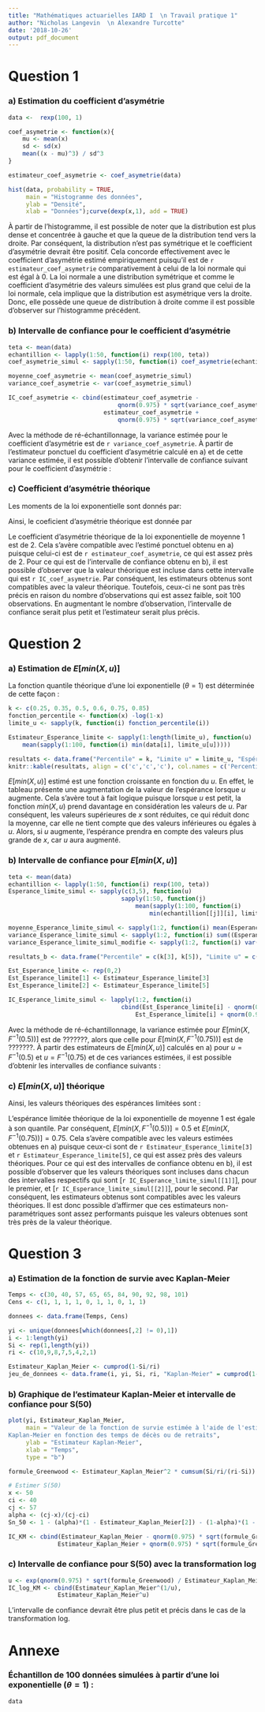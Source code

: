 ```yaml
---
title: "Mathématiques actuarielles IARD I  \n Travail pratique 1"
author: "Nicholas Langevin  \n Alexandre Turcotte"
date: '2018-10-26'
output: pdf_document
---
```


\newpage
# Question 1
### a) Estimation du coefficient d'asymétrie
 
```R
data <-  rexp(100, 1)

coef_asymetrie <- function(x){
    mu <- mean(x)
    sd <- sd(x)
    mean((x - mu)^3) / sd^3 
}

estimateur_coef_asymetrie <- coef_asymetrie(data)

hist(data, probability = TRUE,
     main = "Histogramme des données",
     ylab = "Densité",
     xlab = "Données");curve(dexp(x,1), add = TRUE)
```

À partir de l'histogramme, il est possible de noter que la distribution est plus dense et concentrée à gauche et que la queue de la distribution tend vers la droite. Par conséquent, la distribution n'est pas symétrique et le coefficient d'asymétrie devrait être positif. Cela concorde effectivement avec le coefficient d'asymétrie estimé empiriquement puisqu'il est de `r estimateur_coef_asymetrie` comparativement à celui de la loi normale qui est égal à 0. La loi normale a une distribution symétrique et comme le coefficient d'asymétrie des valeurs simulées est plus grand que celui de la loi normale, cela implique que la distribution est asymétrique vers la droite. Donc, elle possède une queue de distribution à droite comme il est possible d'observer sur l'histogramme précédent.  
\newpage

### b) Intervalle de confiance pour le coefficient d'asymétrie

```R
teta <- mean(data)
echantillion <- lapply(1:50, function(i) rexp(100, teta))
coef_asymetrie_simul <- sapply(1:50, function(i) coef_asymetrie(echantillion[[i]]))

moyenne_coef_asymetrie <- mean(coef_asymetrie_simul)
variance_coef_asymetrie <- var(coef_asymetrie_simul)

IC_coef_asymetrie <- cbind(estimateur_coef_asymetrie - 
                               qnorm(0.975) * sqrt(variance_coef_asymetrie),
                           estimateur_coef_asymetrie + 
                               qnorm(0.975) * sqrt(variance_coef_asymetrie))
```

Avec la méthode de ré-échantillonnage, la variance estimée pour le coefficient d'asymétrie est de `r variance_coef_asymetrie`. À partir de l'estimateur ponctuel du coefficient d'asymétrie calculé en a) et de cette variance estimée, il est possible d'obtenir l'intervalle de confiance suivant pour le coefficient d'asymétrie : 

\begin{align*}
[`r IC_coef_asymetrie`]
\end{align*}


### c) Coefficient d'asymétrie théorique
Les moments de la loi exponentielle sont donnés par:

\begin{minipage}{5cm}
    \begin{align*}
        E[x]   &= \left. M_x^{'}(t) \right|_{t=0} \\
       &= \frac{d}{dt} \left.\left( \frac{\theta}{\theta - t} \right)\right|_{t=0} \\
       &= \left.\left( \frac{\theta}{(\theta - t)^2} \right)\right|_{t=0} \\
       &= \frac{1}{\theta}
    \end{align*}
\end{minipage}
\begin{minipage}{5cm}
    \begin{align*}
        E[x^2] &= \left. M_x^{''}(t) \right|_{t=0} \\
       &= \frac{d}{dt} \left.\left( \frac{\theta}{(\theta - t)^2} \right)\right|_{t=0} \\
       &= \left.\left( \frac{2 \theta}{(\theta - t)^3} \right)\right|_{t=0} \\
       &= \frac{2}{\theta^2}
    \end{align*}
\end{minipage}
\begin{minipage}{5cm}
    \begin{align*}
        E[x^3] &= \left. M_x^{'''}(t) \right|_{t=0} \\
       &= \frac{d}{dt} \left.\left( \frac{2 \theta}{(\theta - t)^3} \right)\right|_{t=0} \\
       &= \left.\left( \frac{6 \theta}{(\theta - t)^4} \right)\right|_{t=0} \\
       &= \frac{6}{\theta^3}
    \end{align*}
\end{minipage}

Ainsi, le coeficient d'asymétrie théorique est donnée par
\begin{align*}
    \gamma 
    &= \frac{E\left[ (x - \mu)^3 \right]}{\sigma^3} \\
    &= \frac{1}{\sigma^3} \left( E[x^3 - 3x^2\mu + 3x\mu^2 - \mu^3] \right) \\
    &= \frac{1}{\sigma^3} \left( E[x^3] - 3\mu E[x^2] + 3\mu^2E[x] - \mu^3  \right) \\
    &= \theta^3 \left[ \frac{6}{\theta^3} - 3 \left(\frac{1}{\theta}\right) \left(\frac{2}{\theta^2}\right) + 3 \left(\frac{1}{\theta}\right)^3 - \left(\frac{1}{\theta}\right)^3 \right] \\
    &= \theta^3 \left[ \frac{6}{\theta^3} - \frac{6}{\theta^3} + \frac{2}{\theta^3} \right] \\
    &= 6 - 6 + 2 \\
    &= 2
\end{align*}

\newpage
Le coefficient d'asymétrie théorique de la loi exponentielle de moyenne 1 est de 2. Cela s'avère compatible avec l'estimé ponctuel obtenu en a) puisque celui-ci est de `r estimateur_coef_asymetrie`, ce qui est assez près de 2. Pour ce qui est de l'intervalle de confiance obtenu en b), il est possible d'observer que la valeur théorique est incluse dans cette intervalle qui est `r IC_coef_asymetrie`. Par conséquent, les estimateurs obtenus sont compatibles avec la valeur théorique. Toutefois, ceux-ci ne sont pas très précis en raison du nombre d'observations qui est assez faible, soit 100 observations. En augmentant le nombre d'observation, l'intervalle de confiance serait plus petit et l'estimateur serait plus précis.



# Question 2
### a) Estimation de $E[min(X,u)]$

La fonction quantile théorique d'une loi exponentielle ($\theta =1$) est déterminée de cette façon :
\begin{align*}
    X 
    &\sim Exp(\theta = 1) \\
    F(x) 
    &= 1 - e^{-\frac{x}{\theta}} \\
    &= 1 - e^{-x} \\
    k 
    &= 1 - e^{-x} \\
    1 - k 
    &= e^{-x} \\
    F_x^{-1}(k) 
    &= x = -ln(1-k) \\
\end{align*}

```R
k <- c(0.25, 0.35, 0.5, 0.6, 0.75, 0.85)
fonction_percentile <- function(x) -log(1-x)
limite_u <- sapply(k, function(i) fonction_percentile(i))

Estimateur_Esperance_limite <- sapply(1:length(limite_u), function(u)
    mean(sapply(1:100, function(i) min(data[i], limite_u[u]))))   
```


```R
resultats <- data.frame("Percentile" = k, "Limite u" = limite_u, "Espérance limitée" = Estimateur_Esperance_limite)
knitr::kable(resultats, align = c('c','c','c'), col.names = c('Percentile', 'Limite u', 'Espérance limitée'), caption = "Estimation de l'espérance limitée")
```

$E[min(X,u)]$ estimé est une fonction croissante en fonction du $u$. En effet, le tableau présente une augmentation de la valeur de l'espérance lorsque $u$ augmente. Cela s'avère tout à fait logique puisque lorsque $u$ est petit, la fonction $min(X,u)$ prend davantage en considération les valeurs de $u$. Par conséquent, les valeurs supérieures de $x$ sont réduites, ce qui réduit donc la moyenne, car elle ne tient compte que des valeurs inférieures ou égales à $u$. Alors, si $u$ augmente, l'espérance prendra en compte des valeurs plus grande de $x$, car $u$ aura augmenté.


\newpage

### b) Intervalle de confiance pour $E[min(X,u)]$

```R
teta <- mean(data)
echantillion <- lapply(1:50, function(i) rexp(100, teta))
Esperance_limite_simul <- sapply(c(3,5), function(u) 
                                sapply(1:50, function(j) 
                                    mean(sapply(1:100, function(i) 
                                        min(echantillion[[j]][i], limite_u[u])))))

moyenne_Esperance_limite_simul <- sapply(1:2, function(i) mean(Esperance_limite_simul[,i]))
variance_Esperance_limite_simul <- sapply(1:2, function(i) sum((Esperance_limite_simul[,i] - moyenne_Esperance_limite_simul[i])^2) / (length(Esperance_limite_simul[,i])-1))
variance_Esperance_limite_simul_modifie <- sapply(1:2, function(i) var(Esperance_limite_simul[,i]))

resultats_b <- data.frame("Percentile" = c(k[3], k[5]), "Limite u" = c(limite_u[3], limite_u[5]), "Espérance limité" = moyenne_Esperance_limite_simul, "Variance" = variance_Esperance_limite_simul_modifie)

Est_Esperance_limite <- rep(0,2)
Est_Esperance_limite[1] <- Estimateur_Esperance_limite[3]
Est_Esperance_limite[2] <- Estimateur_Esperance_limite[5]

IC_Esperance_limite_simul <- lapply(1:2, function(i) 
                                cbind(Est_Esperance_limite[i] - qnorm(0.975) * sqrt(variance_Esperance_limite_simul[i]),
                                    Est_Esperance_limite[i] + qnorm(0.975) * sqrt(variance_Esperance_limite_simul[i])))
```
Avec la méthode de ré-échantillonnage, la variance estimée pour $E[min(X,F^{-1}(0.5))]$ est de $???????$, alors que celle pour $E[min(X,F^{-1}(0.75))]$ est de $???????$. À partir des estimateurs de $E[min(X,u)]$ calculés en a) pour $u = F^{-1}(0.5)$ et $u = F^{-1}(0.75)$ et de ces variances estimées, il est possible d'obtenir les intervalles de confiance suivants : 

\begin{align*}
[`r IC_Esperance_limite_simul[[1]]`] ,\ pour \ u = F^{-1}(0.5)
\end{align*}
\begin{align*}
[`r IC_Esperance_limite_simul[[2]]`] ,\ pour \ u = F^{-1}(0.75)
\end{align*}


\newpage

### c) $E[min(X,u)]$ théorique
\begin{align*}
    X 
    &\sim Exp(\theta = 1) \\
    S(x) 
    &= e^{-x}, \ où \ x>0 \\
    u
    &=F_x^{-1}(k) = -ln(1-k)\\
    E\left[ min(X,u) \right]
    &=E\left[ X \wedge u \right] \\
    &=\int_{0}^{u} x f_x(x) dx + \int_{0}^{u} u f_x(x) dx \\
    &=\int_{0}^{u} S_x(x) dx \\
    &=\int_{0}^{u} e^{-x} dx  \\
    &=\left[-e^{-x}\right|_0^u \\
    &=1 - e^{-u} \\
    &=1 - e^{-(-ln(1-k))} \\
    &=1 - (1-k) \\
    &= k
\end{align*}
Ainsi, les valeurs théoriques des espérances limitées sont :
\begin{align*}
    E\left[min(X,F_x^{-1}(0.5))\right] = 0.5 \\
    E\left[min(X,F_x^{-1}(0.75))\right] = 0.75
\end{align*}

L'espérance limitée théorique de la loi exponentielle de moyenne 1 est égale à son quantile. Par conséquent,  $E[min(X,F^{-1}(0.5))] = 0.5$ et  $E[min(X,F^{-1}(0.75))] = 0.75$. Cela s'avère compatible avec les valeurs estimées obtenues en a) puisque ceux-ci sont de `r Estimateur_Esperance_limite[3]` et `r Estimateur_Esperance_limite[5]`, ce qui est assez près des valeurs théoriques. Pour ce qui est des intervalles de confiance obtenu en b), il est possible d'observer que les valeurs théoriques sont incluses dans chacun des intervalles respectifs qui sont [`r IC_Esperance_limite_simul[[1]]`], pour le premier, et [`r IC_Esperance_limite_simul[[2]]`], pour le second. Par conséquent, les estimateurs obtenus sont compatibles avec les valeurs théoriques. Il est donc possible d'affirmer que ces estimateurs non-paramétriques sont assez performants puisque les valeurs obtenues sont très près de la valeur théorique.


\newpage
# Question 3
### a) Estimation de la fonction de survie avec Kaplan-Meier
```R
Temps <- c(30, 40, 57, 65, 65, 84, 90, 92, 98, 101) 
Cens <- c(1, 1, 1, 1, 0, 1, 1, 0, 1, 1)

donnees <- data.frame(Temps, Cens)

yi <- unique(donnees[which(donnees[,2] != 0),1])
i <- 1:length(yi)
Si <- rep(1,length(yi))
ri <- c(10,9,8,7,5,4,2,1)

Estimateur_Kaplan_Meier <- cumprod(1-Si/ri)
jeu_de_donnees <- data.frame(i, yi, Si, ri, "Kaplan-Meier" = cumprod(1-Si/ri))

```
\begin{align*}
    \hat{S}_n(t)
    &=\prod_{i=1}^t(1-\frac{S_i}{r_i}) \\
    \widehat{Var}(\hat{S}_n(t))
    &=[\hat{S}_n(t)]^2\sum_{i=1}^t\frac{S_i}{r_i(S_i-r_i)}
\end{align*}

### b) Graphique de l'estimateur Kaplan-Meier et intervalle de confiance pour S(50)
```R
plot(yi, Estimateur_Kaplan_Meier,
     main = "Valeur de la fonction de survie estimée à l'aide de l'estimateur 
Kaplan-Meier en fonction des temps de décès ou de retraits",
     ylab = "Estimateur Kaplan-Meier",
     xlab = "Temps",
     type = "b")

formule_Greenwood <- Estimateur_Kaplan_Meier^2 * cumsum(Si/ri/(ri-Si))

# Estimer S(50)
x <- 50
ci <- 40
cj <- 57
alpha <- (cj-x)/(cj-ci)
Sn_50 <- 1 - (alpha)*(1 - Estimateur_Kaplan_Meier[2]) - (1-alpha)*(1 - Estimateur_Kaplan_Meier[3])

IC_KM <- cbind(Estimateur_Kaplan_Meier - qnorm(0.975) * sqrt(formule_Greenwood),
              Estimateur_Kaplan_Meier + qnorm(0.975) * sqrt(formule_Greenwood))
```

### c) Intervalle de confiance pour S(50) avec la transformation log
```R
u <- exp(qnorm(0.975) * sqrt(formule_Greenwood) / Estimateur_Kaplan_Meier / log(Estimateur_Kaplan_Meier))
IC_log_KM <- cbind(Estimateur_Kaplan_Meier^(1/u),
              Estimateur_Kaplan_Meier^u)
```

L'intervalle de confiance devrait être plus petit et précis dans le cas de la transformation log.


\newpage
# Annexe
### Échantillon de 100 données simulées à partir d'une loi exponentielle ($\theta =1$) :
```R
data
```








